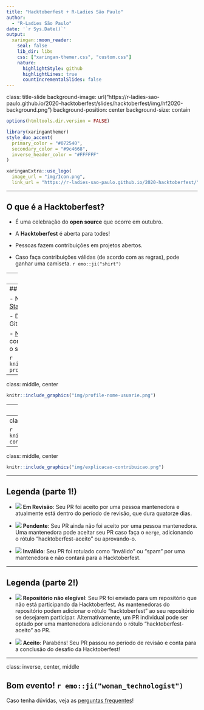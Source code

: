 ```yaml
---
title: "Hacktoberfest + R-Ladies São Paulo"
author: 
  - "R-Ladies São Paulo"
date: '`r Sys.Date()`'
output:
  xaringan::moon_reader:
    seal: false
    lib_dir: libs
    css: ["xaringan-themer.css", "custom.css"]
    nature:
      highlightStyle: github
      highlightLines: true
      countIncrementalSlides: false
---
```

class: title-slide
background-image: url("https://r-ladies-sao-paulo.github.io/2020-hacktoberfest/slides/hacktoberfest/img/hf2020-background.png")
background-position: center
background-size: contain

```r
options(htmltools.dir.version = FALSE)
```

```r
library(xaringanthemer)
style_duo_accent(
  primary_color = "#072540",
  secondary_color = "#9c4668",
  inverse_header_color = "#FFFFFF"
)
```

```r
xaringanExtra::use_logo(
  image_url = "img/Icon.png",
  link_url = "https://r-ladies-sao-paulo.github.io/2020-hacktoberfest/")

```



---

## O que é a **Hacktoberfest**?

- É uma celebração do __open source__ que ocorre em outubro.

- A **Hacktoberfest** é aberta para todes!

- Pessoas fazem contribuições em projetos abertos.

- Caso faça contribuições válidas (de acordo com as regras), pode ganhar uma camiseta. `r emo::ji("shirt")`



---
## Regras para receber o prêmio

- Necessário realizar 4 contribuições válidas, através de __Pull Requests__ no [GitHub](https://github.com).

- Para ser uma contribuição válida:

**EM BREVE**


---
## Como participar?

- No site da __Hacktoberfest__, clique em [Start Hacking](https://hacktoberfest.digitalocean.com/login)

- Dê permissão utilizando sua conta do GitHub

- [Nesta página](https://hacktoberfest.digitalocean.com/profile) ficarão listados as suas contribuções, com uma legenda sobre o status da sua contribuição. Exemplo:

```r
knitr::include_graphics("img/exemplo-profile.png")
```


---
class: middle, center

```r
knitr::include_graphics("img/profile-nome-usuarie.png")
```

---
class: middle, center

```r
knitr::include_graphics("img/profile-progresso.png")
```


---
class: middle, center

```r
knitr::include_graphics("img/exemplo-contribuicoes.png")
```

---
class: middle, center

```r
knitr::include_graphics("img/explicacao-contribuicao.png")
```

---

## Legenda (parte 1!)

- ![](https://hacktoberfest.digitalocean.com/assets/icon-light-pending-582457b485f011e10472cf119054f1d8891ae3eed9f6ae7beae19150dcb4ca95.svg)  __Em Revisão__: Seu PR foi aceito por uma pessoa mantenedora e atualmente está dentro do período de revisão, que dura quatorze dias. 

- ![](https://hacktoberfest.digitalocean.com/assets/icon-light-unaccepted-96a3930bd7cc38d7096f1eb28ce184bb18b624bad00079954c644f3e315a559b.svg)  __Pendente__: Seu PR ainda não foi aceito por uma pessoa mantenedora. Uma mantenedora pode aceitar seu PR caso faça o `merge`, adicionando o rótulo "hacktoberfest-aceito" ou aprovando-o. 

- ![](https://hacktoberfest.digitalocean.com/assets/icon-light-invalid-65ff290db8df3c5390866ba4d2e838a61002c1cba601b03e43dd2782ad47840d.svg)  __Inválido__: Seu PR foi rotulado como "inválido" ou "spam" por uma mantenedora e não contará para a Hacktoberfest.

---

## Legenda (parte 2!)


- ![](https://hacktoberfest.digitalocean.com/assets/icon-light-ineligible-4640f9976727559d4dfb33259eda6bb469ed64926da95709549ae8f6266f2a95.svg) __Repositório não elegível__: Seu PR foi enviado para um repositório que não está participando da Hacktoberfest. As mantenedoras do repositório podem adicionar o rótulo "hacktoberfest" ao seu repositório se desejarem participar. Alternativamente, um PR individual pode ser optado por uma mantenedora adicionando o rótulo "hacktoberfest-aceito" ao PR. 


- ![](https://hacktoberfest.digitalocean.com/assets/icon-light-eligible-10af2173b253295e62295a5a9a4e13cb03ef63e0f71c378d16700ff3abc9156f.svg) __Aceito__: Parabéns! Seu PR passou no período de revisão e conta para a conclusão do desafio da Hacktoberfest!



---
class: inverse, center, middle

## Bom evento! `r emo::ji("woman_technologist")`


Caso tenha dúvidas, veja as [perguntas frequentes](https://hacktoberfest.digitalocean.com/faq)!
